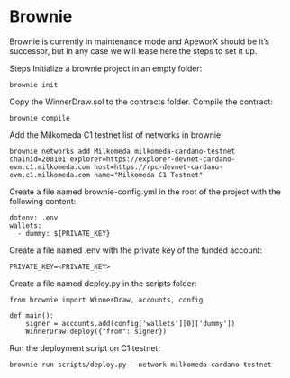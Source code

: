 # Brownie

Brownie is currently in maintenance mode and ApeworX should be it’s successor, but in any case we will lease here the steps to set it up.

Steps
Initialize a brownie project in an empty folder: 

```
brownie init
```

Copy the WinnerDraw.sol to the contracts folder.
Compile the contract:

```
brownie compile
```

Add the Milkomeda C1 testnet list of networks in brownie:

```
brownie networks add Milkomeda milkomeda-cardano-testnet chainid=200101 explorer=https://explorer-devnet-cardano-evm.c1.milkomeda.com host=https://rpc-devnet-cardano-evm.c1.milkomeda.com name="Milkomeda C1 Testnet"
```


Create a file named brownie-config.yml in the root of the project with the following content:

```
dotenv: .env
wallets:
  - dummy: ${PRIVATE_KEY}
```

Create a file named .env with the private key of the funded account:

```
PRIVATE_KEY=<PRIVATE_KEY>
```


Create a file named deploy.py in the scripts folder:

```
from brownie import WinnerDraw, accounts, config

def main():
    signer = accounts.add(config['wallets'][0]['dummy'])
    WinnerDraw.deploy({"from": signer})
```


Run the deployment script on C1 testnet:

```
brownie run scripts/deploy.py --network milkomeda-cardano-testnet
```